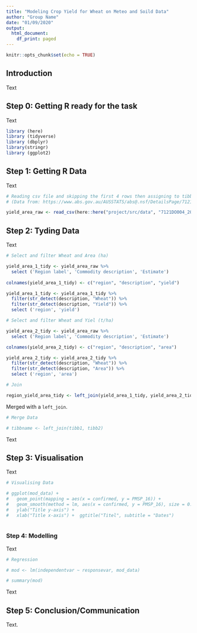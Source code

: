 ```yaml
---
title: "Modeling Crop Yield for Wheat on Meteo and Soild Data"
author: "Group Name"
date: "01/09/2020"
output:
  html_document:
    df_print: paged
---
```


```r
knitr::opts_chunk$set(echo = TRUE)
```

## Introduction

Text\


## Step 0: Getting R ready for the task 

Text\

```r

library (here)
library (tidyverse) 
library (dbplyr)
library(stringr)
library (ggplot2)

```


## Step 1: Getting R Data

Text\

```r

# Reading csv file and skipping the first 4 rows then assigning to tibble (yield_area_raw)
# (Data from: https://www.abs.gov.au/AUSSTATS/abs@.nsf/DetailsPage/7121.02015-16?OpenDocument)

yield_area_raw <- read_csv(here::here("project/src/data", "7121DO004_201516.csv"), skip = 4)


```


## Step 2: Tyding Data

Text \

```r

# Select and filter Wheat and Area (ha)

yield_area_1_tidy <- yield_area_raw %>% 
  select ('Region label', 'Commodity description', 'Estimate')
  
colnames(yield_area_1_tidy) <- c("region", "description", "yield")

yield_area_1_tidy <- yield_area_1_tidy %>%  
  filter(str_detect(description, "Wheat")) %>% 
  filter(str_detect(description, "Yield")) %>% 
  select ('region', 'yield')

# Select and filter Wheat and Yiel (t/ha) 

yield_area_2_tidy <- yield_area_raw %>% 
  select ('Region label', 'Commodity description', 'Estimate')

colnames(yield_area_2_tidy) <- c("region", "description", "area")

yield_area_2_tidy <- yield_area_2_tidy %>%  
  filter(str_detect(description, "Wheat")) %>% 
  filter(str_detect(description, "Area")) %>% 
  select ('region', 'area')

# Join   

region_yield_area_tidy <- left_join(yield_area_1_tidy, yield_area_2_tidy)

```


Merged with a `left_join`. \


```r

# Merge Data 

# tibbname <- left_join(tibb1, tibb2)

```

Text \


## Step 3: Visualisation 

Text \


```r

# Visualising Data

# ggplot(mod_data) +
#   geom_point(mapping = aes(x = confirmed, y = PMSP_16)) +
#   geom_smooth(method = lm, aes(x = confirmed, y = PMSP_16), size = 0.5, se = FALSE) +
#   ylab("Title y-axis") +
#   xlab("Title x-axis") +  ggtitle("Titel", subtitle = "Dates")
    
```            



### Step 4: Modelling

Text \
   
```r

# Regression

# mod <- lm(independentvar ~ responsevar, mod_data)

# summary(mod)


```


Text \


## Step 5: Conclusion/Communication 

Text. 


